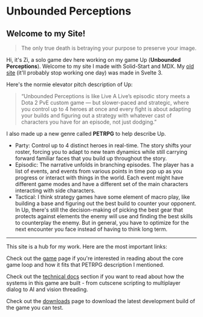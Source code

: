 
<main class="m-2">

<div class="m-2 mdx-content">

# Unbounded Perceptions 
        
## Welcome to my Site!

<Main />

>The only true death is betraying your purpose to preserve your image.

Hi, it's Zi, a solo game dev here working on my game Up (**Unbounded Perceptions**). Welcome to my site I made with Solid-Start and MDX. My <A href="http://agitated-lalande-f97eb6.netlify.app">old site</A> (it'll probably stop working one day) was made in Svelte 3.

Here's the normie elevator pitch description of Up: 

>“Unbounded Perceptions is like Live A Live’s episodic story meets a Dota 2 PvE custom game — but slower-paced and strategic, where you control up to 4 heroes at once and every fight is about adapting your builds and figuring out a strategy with whatever cast of characters you have for an episode, not just dodging.”

I also made up a new genre called **PETRPG** to help describe Up. 

- Party: Control up to 4 distinct heroes in real-time. The story shifts your roster, forcing you to adapt to new team dynamics while still carrying forward familiar faces that you build up throughout the story.
- Episodic: The narrative unfolds in branching episodes. The player has a list of events, and events from various points in time pop up as you progress or interact with things in the world. Each event might have different game modes and have a different set of the main characters interacting with side characters.
- Tactical: I think strategy games have some element of macro play, like building a base and figuring out the best build to counter your opponent. In Up, there's still the decision-making of picking the best gear that protects against elements the enemy will use and finding the best skills to counterplay the enemy. But in general, you have to optimize for the next encounter you face instead of having to think long term.

---

This site is a hub for my work. Here are the most important links:

Check out the [game](/game) page if you're interested in reading about the core game loop and how it fits that PETRPG description I mentioned.

Check out the <A href="/technical docs">technical docs</A> section if you want to read about how the systems in this game are built - from cutscene scripting to multiplayer dialog to AI and vision threading.

Check out the [downloads](/downloads) page to download the latest development build of the game you can test.

</div>

</main> 

